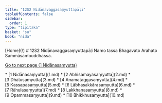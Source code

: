 ```yaml
---
title: "12S2 Nidānavaggasaṃyuttapāḷi"
tableOfContents: false
sidebar:
  order: 1
type: "tipitaka"
basket: "su"
book: "nida"
---
```



<Paragraph type="center" book="nida">
[Home](/)
</Paragraph>

<Paragraph type="center" book="nida">
# 12S2 Nidānavaggasaṃyuttapāḷi
</Paragraph>

<Paragraph number="1" type="center" book="nida">
Namo tassa Bhagavato Arahato Sammāsambuddhassa.

[Go to next page (1 Nidānasaṃyutta)](1.md)



</Paragraph>

<TableOfContents book="nida" section="12">
* [1 Nidānasaṃyutta](1.md)
* [2 Abhisamayasaṃyutta](2.md)
* [3 Dhātusaṃyutta](3.md)
* [4 Anamataggasaṃyutta](4.md)
* [5 Kassapasaṃyutta](5.md)
* [6 Lābhasakkārasaṃyutta](6.md)
* [7 Rāhulasaṃyutta](7.md)
* [8 Lakkhaṇasaṃyutta](8.md)
* [9 Opammasaṃyutta](9.md)
* [10 Bhikkhusaṃyutta](10.md)
</TableOfContents>
